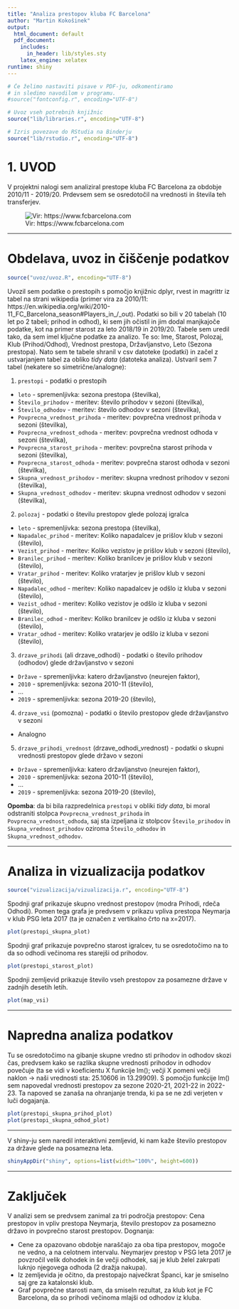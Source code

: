 ---
title: "Analiza prestopov kluba FC Barcelona"
author: "Martin Kokošinek"
output:
  html_document: default
  pdf_document:
    includes:
      in_header: lib/styles.sty
    latex_engine: xelatex
runtime: shiny
---

```{r setup, echo=FALSE, results='hide', message=FALSE, warning=FALSE}
# Če želimo nastaviti pisave v PDF-ju, odkomentiramo
# in sledimo navodilom v programu.
#source("fontconfig.r", encoding="UTF-8")

# Uvoz vseh potrebnih knjižnic
source("lib/libraries.r", encoding="UTF-8")
```

```{r rstudio, echo=FALSE, results='asis'}
# Izris povezave do RStudia na Binderju
source("lib/rstudio.r", encoding="UTF-8")
```

# 1. UVOD

V projektni nalogi sem analiziral prestope kluba FC Barcelona za obdobje 2010/11 - 2019/20. Prdevsem sem se osredotočil na vrednosti in števila teh transferjev.

![Vir: https://www.fcbarcelona.com](slike/fcb.jpg)

***

# Obdelava, uvoz in čiščenje podatkov

```{r uvoz, echo=FALSE, message=FALSE}
source("uvoz/uvoz.R", encoding="UTF-8")
```

Uvozil sem podatke o prestopih s pomočjo knjižnic dplyr, rvest in magrittr iz tabel na strani wikipedia (primer vira za 2010/11: https://en.wikipedia.org/wiki/2010-11_FC_Barcelona_season#Players_in_/_out).
Podatki so bili v 20 tabelah (10 let po 2 tabeli; prihod in odhod), ki sem jih očistil in jim dodal manjkajoče podatke, kot na primer starost za leto 2018/19 in 2019/20.
Tabele sem uredil tako, da sem imel ključne podatke za analizo. 
Te so: Ime, Starost, Polozaj, Klub (Prihod/Odhod), Vrednost prestopa, Državljanstvo, Leto (Sezona prestopa).
Nato sem te tabele shranil v csv datoteke (podatki) in začel z ustvarjanjem tabel za obliko *tidy data* (datoteka analiza).
Ustvaril sem 7 tabel (nekatere so simetrične/analogne):

1. `prestopi` - podatki o prestopih
  - `leto` - spremenljivka: sezona prestopa (številka),
  - `Število_prihodov` - meritev: število prihodov v sezoni (številka),
  - `Število_odhodov` - meritev: število odhodov v sezoni (številka),
  - `Povprecna_vrednost_prihoda` - meritev: povprečna vrednost prihoda v sezoni (številka),
  - `Povprecna_vrednost_odhoda` - meritev: povprečna vrednost odhoda v sezoni (številka),
  - `Povprecna_starost_prihoda` - meritev: povprečna starost prihoda v sezoni (številka),
  - `Povprecna_starost_odhoda` - meritev: povprečna starost odhoda v sezoni (številka),
  - `Skupna_vrednost_prihodov` - meritev: skupna vrednost prihodov v sezoni (številka),
  - `Skupna_vrednost_odhodov` - meritev: skupna vrednost odhodov v sezoni (številka),

2. `polozaj` - podatki o številu prestopov glede polozaj igralca
  - `leto` - spremenljivka: sezona prestopa (številka),
  - `Napadalec_prihod` - meritev: Koliko napadalcev je prišlov klub v sezoni (število),
  - `Vezist_prihod` - meritev: Koliko vezistov je prišlov klub v sezoni (število),
  - `Branilec_prihod` - meritev: Koliko branilcev je prišlov klub v sezoni (število),
  - `Vratar_prihod` - meritev: Koliko vratarjev je prišlov klub v sezoni (število),
  - `Napadalec_odhod` - meritev: Koliko napadalcev je odšlo iz kluba v sezoni (število),
  - `Vezist_odhod` - meritev: Koliko vezistov je odšlo iz kluba v sezoni (število),
  - `Branilec_odhod` - meritev: Koliko branilcev je odšlo iz kluba v sezoni (število),
  - `Vratar_odhod` - meritev: Koliko vratarjev je odšlo iz kluba v sezoni (število),
  
3. `drzave_prihodi` (ali drzave_odhodi) - podatki o število prihodov (odhodov) glede državljanstvo v sezoni
  - `Države` - spremenljivka: katero državljanstvo (neurejen faktor),
  - `2010` - spremenljivka: sezona 2010-11 (število),
  - ...
  - `2019` - spremenljivka: sezona 2019-20 (število),
  
4. `drzave_vsi` (pomozna) - podatki o število prestopov glede državljanstvo v sezoni
  - Analogno

5. `drzave_prihodi_vrednost` (drzave_odhodi_vrednost) - podatki o skupni vrednosti prestopov glede državo v sezoni
  - `Države` - spremenljivka: katero državljanstvo (neurejen faktor),
  - `2010` - spremenljivka: sezona 2010-11 (število),
  - ...
  - `2019` - spremenljivka: sezona 2019-20 (število), 

**Opomba**: da bi bila razpredelnica `prestopi` v obliki *tidy data*, bi moral odstraniti stolpca `Povprecna_vrednost_prihoda` in `Povprecna_vrednost_odhoda`, saj sta izpeljana iz stolpcov `Število_prihodov` in `Skupna_vrednost_prihodov` oziroma `Število_odhodov` in `Skupna_vrednost_odhodov`.

***

# Analiza in vizualizacija podatkov

```{r vizualizacija, echo=FALSE, message=FALSE, warning=FALSE, results='hide'}
source("vizualizacija/vizualizacija.r", encoding="UTF-8")
```

Spodnji graf prikazuje skupno vrednost prestopov (modra Prihodi, rdeča Odhodi).
Pomen tega grafa je predvsem v prikazu vpliva prestopa Neymarja v klub PSG leta 2017 (ta je označen z vertikalno črto na x=2017).

```{r graf_skupna, echo=FALSE, message=FALSE, fig.align='center', fig.cap='Graf skupne vrednosti prestopov'}
plot(prestopi_skupna_plot)
```

Spodnji graf prikazuje povprečno starost igralcev, tu se osredotočimo na to da so odhodi večinoma res starejši od prihodov.

```{r graf_starost, echo=FALSE, message=FALSE, fig.align='center', fig.cap='Graf povprečne starosti prestopov'}
plot(prestopi_starost_plot)
```

Spodnji zemljevid prikazuje število vseh prestopov za posamezne države v zadnjih desetih letih.

```{r zemljevid_vsi, echo=FALSE, fig.align='center', fig.cap='Zemljevid števila prestopov za države', warning=FALSE}
plot(map_vsi)
```

***

# Napredna analiza podatkov

Tu se osredotočimo na gibanje skupne vredno sti prihodov in odhodov skozi čas, predvsem kako se razlika skupne vrednosti prihodov in odhodov povečuje (ta se vidi v koeficientu X funkcije lm(); večji X pomeni večji naklon -> naši vrednosti sta: 25.10606 in 13.29909).
S pomočjo funkcije lm() sem napovedal vrednosti prestopov za sezone 2020-21, 2021-22 in 2022-23. Ta napoved se zanaša na ohranjanje trenda, ki pa se ne zdi verjeten v luči dogajanja.

```{r graf, echo=FALSE, fig.align='center', fig.cap='Naraščanje razlike skupnih vrednosti in napoved za 2021'}
plot(prestopi_skupna_prihod_plot)
plot(prestopi_skupna_odhod_plot)
```

***
V shiny-ju sem naredil interaktivni zemljevid, ki nam kaže število prestopov za države glede na posamezna leta.

```{r shiny, echo=FALSE}
shinyAppDir("shiny", options=list(width="100%", height=600))
```

***

# Zaključek

V analizi sem se predvsem zanimal za tri področja prestopov: Cena prestopov in vpliv prestopa Neymarja, 
število prestopov za posamezno državo in povprečno starost prestopov.
Dognanja:

* Cene za opazovano obdobje naraščajo za oba tipa prestopov, mogoče ne vedno, a na celotnem intervalu. Neymarjev prestop v PSG leta 2017 je povzročil velik dohodek in še večji odhodek, saj je klub želel zakrpati luknjo njegovega odhoda (2 dražja nakupa).
* Iz zemljevida je očitno, da prestopajo največkrat Španci, kar je smiselno saj gre za katalonski klub.
* Graf povprečne starosti nam, da smiseln rezultat, za klub kot je FC Barcelona, da so prihodi večinoma mlajši od odhodov iz kluba.
